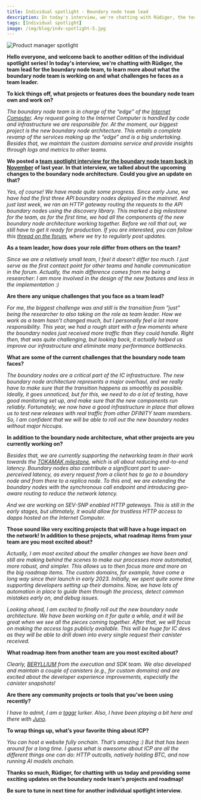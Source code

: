 ```yaml
---
title: Individual spotlight - Boundary node team lead
description: In today's interview, we're chatting with Rüdiger, the team lead for the boundary node team, to learn more about what the boundary node team is working on and what challenges he faces as a team leader.
tags: [Individual spotlight]
image: /img/blog/indv-spotlight-5.jpg
---
```


![Product manager spotlight](../../static/img/blog/indv-spotlight-5.jpg)

**Hello everyone, and welcome back to another edition of the individual spotlight series! In today's interview, we're chatting with Rüdiger, the team lead for the boundary node team, to learn more about what the boundary node team is working on and what challenges he faces as a team leader.**

**To kick things off, what projects or features does the boundary node team own and work on?**

*The boundary node team is in charge of the “edge” of the [Internet Computer](https://learn.internetcomputer.org/hc/en-us/articles/33152818663444-What-is-ICP). Any request going to the Internet Computer is handled by code and infrastructure we are responsible for. At the moment, our biggest project is the new boundary node architecture. This entails a complete revamp of the services making up the “edge” and is a big undertaking. Besides that, we maintain the custom domains service and provide insights through logs and metrics to other teams.*

**We posted a [team spotlight interview for the boundary node team back in November](/blog/news-and-updates/team-spotlight-boundary-node) of last year. In that interview, we talked about the upcoming changes to the boundary node architecture. Could you give an update on that?**

*Yes, of course! We have made quite some progress. Since early June, we have had the first three API boundary nodes deployed in the mainnet. And just last week, we ran an HTTP gateway routing the requests to the API boundary nodes using the discovery library. This marked a big milestone for the team, as for the first time, we had all the components of the new boundary node architecture working together. Before we roll that out, we still have to get it ready for production. If you are interested, you can follow this [thread on the forum](https://forum.dfinity.org/t/boundary-node-roadmap/15562), where we try to regularly post updates.*

**As a team leader, how does your role differ from others on the team?**

*Since we are a relatively small team, I feel it doesn’t differ too much. I just serve as the first contact point for other teams and handle communication in the forum. Actually, the main difference comes from me being a researcher: I am more involved in the design of the new features and less in the implementation :)*

**Are there any unique challenges that you face as a team lead?**

*For me, the biggest challenge was and still is the transition from “just” being the researcher to also taking on the role as team leader. How we work as a team hasn’t changed much, but I personally feel a lot more responsibility. This year, we had a rough start with a few moments where the boundary nodes just received more traffic than they could handle. Right then, that was quite challenging, but looking back, it actually helped us improve our infrastructure and eliminate many performance bottlenecks.*

**What are some of the current challenges that the boundary node team faces?**

*The boundary nodes are a critical part of the IC infrastructure. The new boundary node architecture represents a major overhaul, and we really have to make sure that the transition happens as smoothly as possible. Ideally, it goes unnoticed, but for this, we need to do a lot of testing, have good monitoring set up, and make sure that the new components run reliably. Fortunately, we now have a good infrastructure in place that allows us to test new releases with real traffic from other DFINITY team members. So, I am confident that we will be able to roll out the new boundary nodes without major hiccups.*

**In addition to the boundary node architecture, what other projects are you currently working on?**

*Besides that, we are currently supporting the networking team in their work towards the [TOKAMAK milestone](https://internetcomputer.org/roadmap#Compute%20Platform-Tokamak), which is all about reducing end-to-end latency. Boundary nodes also contribute a significant part to user-perceived latency, as every request from a client has to go to a boundary node and from there to a replica node. To this end, we are extending the boundary nodes with the synchronous call endpoint and introducing geo-aware routing to reduce the network latency.*

*And we are working on SEV-SNP enabled HTTP gateways. This is still in the early stages, but ultimately, it would allow for trustless HTTP access to dapps hosted on the Internet Computer.*

**Those sound like very exciting projects that will have a huge impact on the network! In addition to these projects, what roadmap items from your team are you most excited about?**

*Actually, I am most excited about the smaller changes we have been and still are making behind the scenes to make our processes more automated, more robust, and simpler. This allows us to then focus more and more on the big roadmap items. The custom domains, for example, have come a long way since their launch in early 2023. Initially, we spent quite some time supporting developers setting up their domains. Now, we have lots of automation in place to guide them through the process, detect common mistakes early on, and debug issues.*

*Looking ahead, I am excited to finally roll out the new boundary node architecture. We have been working on it for quite a while, and it will be great when we see all the pieces coming together. After that, we will focus on making the access logs publicly available. This will be huge for IC devs as they will be able to drill down into every single request their canister received.*

**What roadmap item from another team are you most excited about?**

*Clearly, [BERYLLIUM](https://internetcomputer.org/roadmap#Developer%20Experience-Beryllium) from the execution and SDK team. We also developed and maintain a couple of canisters (e.g., for custom domains) and are excited about the developer experience improvements, especially the canister snapshots!*

**Are there any community projects or tools that you’ve been using recently?**

*I have to admit, I am a [taggr](https://taggr.link/) lurker. Also, I have been playing a bit here and there with [Juno](https://juno.build/).*

**To wrap things up, what’s your favorite thing about ICP?**

*You can host a website fully onchain. That’s amazing :) But that has been around for a long time. I guess what is awesome about ICP are all the different things one can do: HTTP outcalls, natively holding BTC, and now running AI models onchain.*

**Thanks so much, Rüdiger, for chatting with us today and providing some exciting updates on the boundary node team's projects and roadmap!**

**Be sure to tune in next time for another individual spotlight interview.**